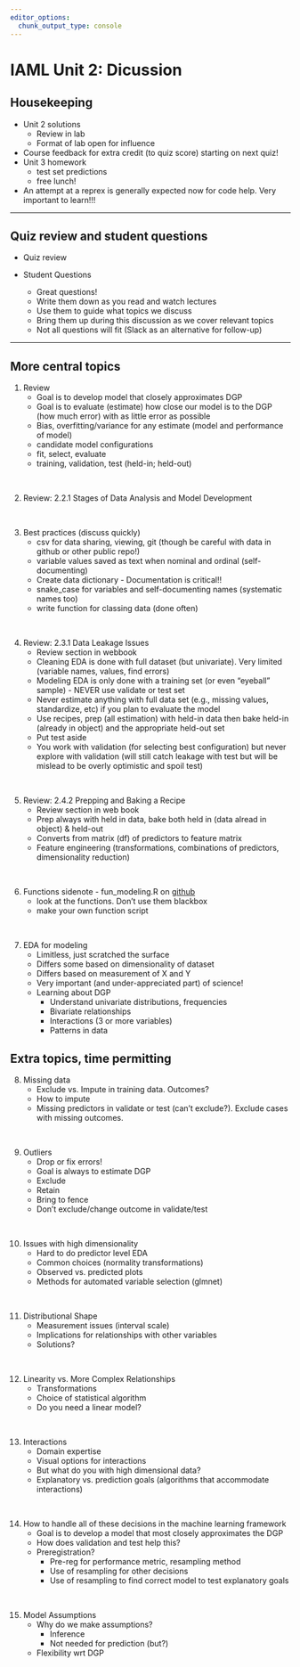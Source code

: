 ```yaml
---
editor_options: 
  chunk_output_type: console
---
```


# IAML Unit 2: Dicussion

## Housekeeping

- Unit 2 solutions
  - Review in lab
  - Format of lab open for influence
- Course feedback for extra credit (to quiz score) starting on next quiz!
- Unit 3 homework
  - test set predictions
  - free lunch!
- An attempt at a reprex is generally expected now for code help.  Very important to learn!!!

--------------------------------------------------------------------------------

## Quiz review and student questions

- Quiz review

- Student Questions
  - Great questions!
  - Write them down as you read and watch lectures
  - Use them to guide what topics we discuss
  - Bring them up during this discussion as we cover relevant topics
  - Not all questions will fit (Slack as an alternative for follow-up)
  
--------------------------------------------------------------------------------  
  
## More central topics

1. Review
    - Goal is to develop model that closely approximates DGP
    - Goal is to evaluate (estimate) how close our model is to the DGP (how much error) with as little error as possible
    - Bias, overfitting/variance for any estimate (model and performance of model)
    - candidate model configurations
    - fit, select, evaluate
    - training, validation, test (held-in; held-out)

\

2. Review: 2.2.1 Stages of Data Analysis and Model Development

\

3. Best practices (discuss quickly)
    - csv for data sharing, viewing, git (though be careful with data in github or other public repo!)
    - variable values saved as text when nominal and ordinal (self-documenting)
    - Create data dictionary - Documentation is critical!!
    - snake_case for variables and self-documenting names (systematic names too)
    - write function for classing data (done often)

\

4. Review: 2.3.1 Data Leakage Issues
    - Review section in webbook
    - Cleaning EDA is done with full dataset (but univariate).  Very limited (variable names, values, find errors)
    - Modeling EDA is only done with a training set (or even "eyeball" sample) - NEVER use validate or test set
    - Never estimate anything with full data set (e.g., missing values, standardize, etc) if you plan to evaluate the model
    - Use recipes, prep (all estimation) with held-in data then bake held-in (already in object) and the appropriate held-out set
    - Put test aside
    - You work with validation (for selecting best configuration) but never explore with validation (will still catch leakage with test but will be mislead to be overly optimistic and spoil test)

\

5. Review: 2.4.2 Prepping and Baking a Recipe
     - Review section in web book
     - Prep always with held in data, bake both held in (data alread in object) & held-out
     - Converts from matrix (df) of predictors to feature matrix
     - Feature engineering (transformations, combinations of predictors, dimensionality reduction)

\

6. Functions sidenote - fun_modeling.R on [github](https://github.com/jjcurtin/lab_support)
    - look at the functions.  Don't use them blackbox
    - make your own function script 

\

7. EDA for modeling
    - Limitless, just scratched the surface
    - Differs some based on dimensionality of dataset
    - Differs based on measurement of X and Y
    - Very important (and under-appreciated part) of science!
    - Learning about DGP
      - Understand univariate distributions, frequencies
      - Bivariate relationships
      - Interactions (3 or more variables)
      - Patterns in data


##  Extra topics, time permitting

8. Missing data
    - Exclude vs. Impute in training data.  Outcomes?
    - How to impute
    - Missing predictors in validate or test (can't exclude?). Exclude cases with missing outcomes.

\

9. Outliers
    - Drop or fix errors!
    - Goal is always to estimate DGP
    - Exclude
    - Retain
    - Bring to fence
    - Don't exclude/change outcome in validate/test

\

10. Issues with high dimensionality
    - Hard to do predictor level EDA
    - Common choices (normality transformations)
    - Observed vs. predicted plots
    - Methods for automated variable selection (glmnet)
   
\

11. Distributional Shape
    - Measurement issues (interval scale)
    - Implications for relationships with other variables
    - Solutions?

\

12. Linearity vs. More Complex Relationships
    - Transformations
    - Choice of statistical algorithm
    - Do you need a linear model?

\

13. Interactions
    - Domain expertise
    - Visual options for interactions
    - But what do you with high dimensional data?
    - Explanatory vs. prediction goals (algorithms that accommodate interactions)

\

14. How to handle all of these decisions in the machine learning framework
    - Goal is to develop a model that most closely approximates the DGP
    - How does validation and test help this?
    - Preregistration?
      - Pre-reg for performance metric, resampling method   
      - Use of resampling for other decisions
      - Use of resampling to find correct model to test explanatory goals

\

15. Model Assumptions
    - Why do we make assumptions?
      - Inference
      - Not needed for prediction (but?)
    - Flexibility wrt DGP